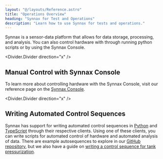 ```yaml
---
layout: "@/layouts/Reference.astro"
title: "Operations Overview"
heading: "Synnax for Test and Operations"
description: "Learn how to use Synnax for tests and operations."
---
```



Synnax is a sensor-data platform that allows for data storage, processing, and analysis.
You can also control hardware with through running python scripts or by using the Synnax
Console.

<Divider.Divider direction="x" />

## Manual Control with Synnax Console

To learn more about controlling hardware with the Synnax Console, visit our reference
page on the [Synnax Console](/reference/console/get-started). 

<Divider.Divider direction="x" />

## Writing Automated Control Sequences

Synnax has support for writing automated control sequences in
[Python](/reference/python-client/get-started) and
[TypeScript](/reference/typescript-client/get-started) through their respective clients.
Using one of these clients, you can write scripts for automated control of hardware and
automated analysis of data. There are example autosequences to explore in our [GitHub
repository](https://github.com/synnaxlabs/synnax/tree/main/client/py/examples/control),
but we also have a guide on [writing a control sequence for tank
pressurization](/guides/operations/control-sequence).
